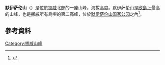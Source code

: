 {{Infobox mountain
| name           = 默伊萨伦山
| native_name    = Møysalen
| photo          = Moysalen.JPG
| photo_size     = 
| photo_caption  = 
| elevation_m    = 1262
| elevation_ref  =
| prominence_m   = 1262
| range          = 
| parent_peak    = 
| listing        = 按突起度排名的挪威山峰列表第17名
| location       = [[挪威|挪威]][[欣島|欣島]]
| map            = 
| map_alt        = 
| map_caption    = 
| label          = Møysalen
| label_position = left
| lat_d = 68 | lat_m = 31 | lat_s = 33 | lat_NS = N
| long_d= 15 | long_m= 27 | long_s= 07 | long_EW= E
| region_code         = NO
| translation    = 
| topo           = 
| type           = 
| age            = 
| first_ascent   = 
| easiest_route  = 
}}

'''默伊萨伦山'''（{{lang-no|Møysalen}}）是位於[[挪威|挪威]]北部的一座山峰，海拔高度{{convert|1262|m}}。默伊萨伦山是[[欣島|欣島]]上最高的山峰，也是挪威所有島嶼的第二高峰，位於[[默伊萨伦山国家公园|默伊萨伦山国家公园]]之內<ref name="snl">{{cite web|url=http://snl.no/M%C3%B8ysalen|title=Møysalen|author=Store norske leksikon|authorlink=Store norske leksikon|language=Norwegian|accessdate=2012-06-12|archive-date=2021-02-25|archive-url=https://web.archive.org/web/20210225060618/https://snl.no/M%C3%B8ysalen|dead-url=no}}</ref>。

==參考資料==
{{reflist}}

[[Category:挪威山峰|Category:挪威山峰]]